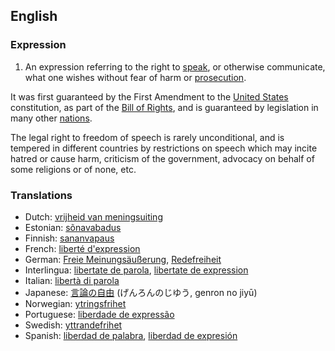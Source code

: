 ==English==

===Expression===
#An expression referring to the right to [[speak]], or otherwise communicate, what one wishes without fear of harm or [[prosecution]].

It was first guaranteed by the First Amendment to the [[United States]] constitution, as part of the [[Bill of Rights]], and is guaranteed by legislation in many other [[nation]]s.

The legal right to freedom of speech is rarely unconditional, and is tempered in different countries by restrictions on speech which may incite hatred or cause harm, criticism of the government, advocacy on behalf of some religions or of none, etc.

===Translations===
*Dutch: [[vrijheid van meningsuiting]]
*Estonian: [[sõnavabadus]]
*Finnish: [[sananvapaus]]
*French: [[liberté d'expression]]
*German: [[Freie Meinungsäußerung]], [[Redefreiheit]]
*Interlingua: [[libertate de parola]], [[libertate de expression]]
*Italian: [[libertà di parola]]
*Japanese: [[言論の自由]] (げんろんのじゆう, genron no jiyū)
*Norwegian: [[ytringsfrihet]]
*Portuguese: [[liberdade de expressão]]
*Swedish: [[yttrandefrihet]]
*Spanish: [[liberdad de palabra]], [[liberdad de expresión]]
{{Wikipedia}}